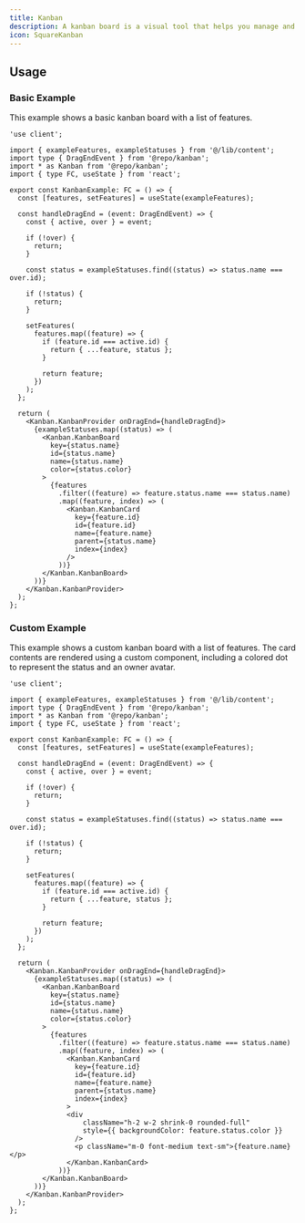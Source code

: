 ```yaml
---
title: Kanban
description: A kanban board is a visual tool that helps you manage and visualize your work. It is a board with columns, and each column represents a status, e.g. "Backlog", "In Progress", "Done".
icon: SquareKanban
---
```


<div className="not-prose w-full">
  <Kanban.Basic />
</div>

## Usage

### Basic Example

This example shows a basic kanban board with a list of features.

<div className="not-prose w-full">
  <Kanban.Basic />
</div>

```tsx
'use client';

import { exampleFeatures, exampleStatuses } from '@/lib/content';
import type { DragEndEvent } from '@repo/kanban';
import * as Kanban from '@repo/kanban';
import { type FC, useState } from 'react';

export const KanbanExample: FC = () => {
  const [features, setFeatures] = useState(exampleFeatures);

  const handleDragEnd = (event: DragEndEvent) => {
    const { active, over } = event;

    if (!over) {
      return;
    }

    const status = exampleStatuses.find((status) => status.name === over.id);

    if (!status) {
      return;
    }

    setFeatures(
      features.map((feature) => {
        if (feature.id === active.id) {
          return { ...feature, status };
        }

        return feature;
      })
    );
  };

  return (
    <Kanban.KanbanProvider onDragEnd={handleDragEnd}>
      {exampleStatuses.map((status) => (
        <Kanban.KanbanBoard
          key={status.name}
          id={status.name}
          name={status.name}
          color={status.color}
        >
          {features
            .filter((feature) => feature.status.name === status.name)
            .map((feature, index) => (
              <Kanban.KanbanCard
                key={feature.id}
                id={feature.id}
                name={feature.name}
                parent={status.name}
                index={index}
              />
            ))}
        </Kanban.KanbanBoard>
      ))}
    </Kanban.KanbanProvider>
  );
};
```

### Custom Example

This example shows a custom kanban board with a list of features. The card contents are rendered using a custom component, including a colored dot to represent the status and an owner avatar.

<div className="not-prose w-full">
  <Kanban.Custom />
</div>

```tsx
'use client';

import { exampleFeatures, exampleStatuses } from '@/lib/content';
import type { DragEndEvent } from '@repo/kanban';
import * as Kanban from '@repo/kanban';
import { type FC, useState } from 'react';

export const KanbanExample: FC = () => {
  const [features, setFeatures] = useState(exampleFeatures);

  const handleDragEnd = (event: DragEndEvent) => {
    const { active, over } = event;

    if (!over) {
      return;
    }

    const status = exampleStatuses.find((status) => status.name === over.id);

    if (!status) {
      return;
    }

    setFeatures(
      features.map((feature) => {
        if (feature.id === active.id) {
          return { ...feature, status };
        }

        return feature;
      })
    );
  };

  return (
    <Kanban.KanbanProvider onDragEnd={handleDragEnd}>
      {exampleStatuses.map((status) => (
        <Kanban.KanbanBoard
          key={status.name}
          id={status.name}
          name={status.name}
          color={status.color}
        >
          {features
            .filter((feature) => feature.status.name === status.name)
            .map((feature, index) => (
              <Kanban.KanbanCard
                key={feature.id}
                id={feature.id}
                name={feature.name}
                parent={status.name}
                index={index}
              >
              <div
                  className="h-2 w-2 shrink-0 rounded-full"
                  style={{ backgroundColor: feature.status.color }}
                />
                <p className="m-0 font-medium text-sm">{feature.name}</p>
              </Kanban.KanbanCard>
            ))}
        </Kanban.KanbanBoard>
      ))}
    </Kanban.KanbanProvider>
  );
};
```
